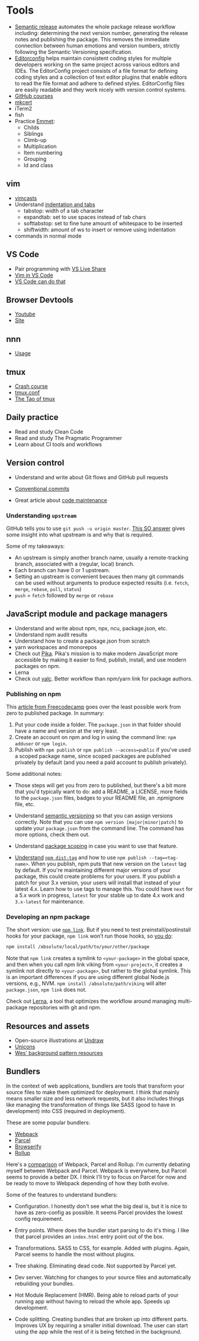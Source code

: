 # Tools

- [Semantic release](https://github.com/semantic-release/semantic-release)
  automates the whole package release workflow including: determining the next
  version number, generating the release notes and publishing the package. This
  removes the immediate connection between human emotions and version numbers,
  strictly following the Semantic Versioning specification.
- [Editorconfig](https://editorconfig.org/) helps maintain consistent coding
  styles for multiple developers working on the same project across various
  editors and IDEs. The EditorConfig project consists of a file format for
  defining coding styles and a collection of text editor plugins that enable
  editors to read the file format and adhere to defined styles. EditorConfig files
  are easily readable and they work nicely with version control systems.
- [GitHub courses](https://lab.github.com/courses)
- [mkcert](https://blog.filippo.io/mkcert-valid-https-certificates-for-localhost/)
- iTerm2
- fish
- Practice [Emmet](https://docs.emmet.io/cheat-sheet/):
  - Childs
  - Siblings
  - Climb-up
  - Multiplication
  - Item numbering
  - Grouping
  - Id and class

## vim

- [vimcasts](http://vimcasts.org/episodes/tabs-and-spaces/)
- Understand [indentation and tabs](http://vimcasts.org/episodes/tabs-and-spaces/)
  - tabstop: width of a tab character
  - expandtab: set to use spaces instead of tab chars
  - softtabstop: set to fine tune amount of whitespace to be inserted
  - shiftwidth: amount of ws to insert or remove using indentation
- commands in normal mode

## VS Code

- Pair programming with [VS Live
  Share](https://visualstudio.microsoft.com/services/live-share/)
- [Vim in VS
  Code](https://dev.to/vintharas/boost-your-coding-fu-with-visual-studio-code-and-vimboost-your-coding-fu-with-visual-studio-code-and-vim-502h)
- [VS Code can do that](https://vscodecandothat.com/)

## Browser Devtools

- [Youtube](https://www.youtube.com/channel/UCwktrTEq-dC49H1NGAC0dWQ)
- [Site](https://umaar.com/dev-tips/)

## nnn

- [Usage](https://github.com/jarun/nnn#usage)

## tmux

- [Crash course](https://robots.thoughtbot.com/a-tmux-crash-course)
- [tmux.conf](https://gist.githubusercontent.com/spicycode/1229612/raw/e24eac21b20020b0cce10020e979ec0a142a356c/tmux.conf)
- [The Tao of tmux](https://leanpub.com/the-tao-of-tmux/read)

## Daily practice

- Read and study Clean Code
- Read and study The Pragmatic Programmer
- Learn about CI tools and workflows

## Version control

- Understand and write about Git flows and GitHub pull requests

- [Conventional commits](https://www.conventionalcommits.org/en/v1.0.0-beta.3/)

- Great article about [code
  maintenance](https://hackernoon.com/these-6-essential-tools-will-maintain-your-npm-modules-for-you-4cbbee88e0cb)

### Understanding `upstream`

GitHub tells you to use `git push -u origin master`. [This SO
answer](https://stackoverflow.com/a/37770744) gives some insight into what
upstream is and why that is required.

Some of my takeaways:

- An upstream is simply another branch name, usually a remote-tracking branch,
  associated with a (regular, local) branch.
- Each branch can have 0 or 1 upstream.
- Setting an upstream is convenient becaues then many git commands can be used
  without arguments to produce expected results (i.e. `fetch`, `merge`,
  `rebase`, `pull`, `status`)
- `push` = `fetch` followed by `merge` or `rebase`

## JavaScript module and package managers

- Understand and write about npm, npx, ncu, package.json, etc.
- Understand npm audit results
- Understand how to create a package.json from scratch
- yarn workspaces and monorepos
- Check out [Pika](https://www.pikapkg.com/about/). Pika's mission is to make
  modern JavaScript more accessible by making it easier to find, publish,
  install, and use modern packages on npm.
- Lerna
- Check out [yalc](https://www.npmjs.com/package/yalc). Better workflow than
  npm/yarn link for package authors.

### Publishing on npm

This [article from
Freecodecamp](https://medium.freecodecamp.org/how-to-make-a-beautiful-tiny-npm-package-and-publish-it-2881d4307f78)
goes over the least possible work from zero to published package. In summary:

1. Put your code inside a folder. The `package.json` in that folder should
   have a name and version at the very least.
2. Create an account on npm and log in using the command line: `npm adduser` or
   `npm login`.
3. Publish with `npm publish` or `npm publish --access=public` if you've used a
   scoped package name, since scoped packages are published privately by
   default (and you need a paid account to publish privately).

Some additional notes:

- Those steps will get you from zero to published, but there's a bit more that
  you'd typically want to do: add a README, a LICENSE, more fields to the
  `package.json` files, badges to your README file, an .npmignore file, etc.

- Understand [semantic versioning](https://semver.org/) so that you can assign
  versions correctly. Note that you can use `npm version [major|minor|patch]` to
  update your `package.json` from the command line. The command has more options,
  check them out.

- Understand [package scoping](https://docs.npmjs.com/misc/scope) in case you
  want to use that feature.

- [Understand](https://blog.greenkeeper.io/one-simple-trick-for-javascript-package-maintainers-to-avoid-breaking-their-user-s-software-and-to-6edf06dc5617) [`npm dist-tag`](https://docs.npmjs.com/cli/dist-tag) and how to
  use `npm publish --tag=<tag-name>`. When you publish, npm puts that new
  version on the `latest` tag by default. If you're maintaining different major
  versions of your package, this could create problems for your users. If you
  publish a patch for your 3.x version, your users will install that instead of
  your latest 4.x. Learn how to use tags to manage this. You could have `next`
  for a 5.x work in progress, `latest` for your stable up to date 4.x work and
  `3.x-latest` for maintenance.

### Developing an npm package

The short version: use [`npm link`](https://docs.npmjs.com/cli/link.html). But
if you need to test preinstall/postinstall hooks for your package, `npm link`
won’t run those hooks, so [you
do](https://medium.com/@the1mills/how-to-test-your-npm-module-without-publishing-it-every-5-minutes-1c4cb4b369be):

```bash
npm install /absolute/local/path/to/your/other/package
```

Note that `npm link` creates a symlink to `<your-package>` in the global space,
and then when you call npm link viking from `<your-project>`, it creates a
symlink not directly to `<your-package>`, but rather to the global symlink. This
is an important differences if you are using different global Node.js versions,
e.g., NVM. `npm install /absolute/path/viking` will alter `package.json`, `npm link` does not.

Check out [Lerna](https://lernajs.io/), a tool that optimizes the workflow
around managing multi-package repositories with git and npm.

## Resources and assets

- Open-source illustrations at [Undraw](https://undraw.co/)
- [Unicons](https://iconscout.com/unicons)
- [Wes' background pattern
  resources](https://twitter.com/wesbos/status/1093167287119609858)

## Bundlers

In the context of web applications, bundlers are tools that transform your
source files to make them optimized for deployment. I think that mainly means
smaller size and less network requests, but it also includes things like
managing the transformation of things like SASS (good to have in development)
into CSS (required in deployment).

These are some popular bundlers:

- [Webpack](https://webpack.js.org/)
- [Parcel](https://parceljs.org/)
- [Browserify](http://browserify.org/)
- [Rollup](https://rollupjs.org/)

Here's a
[comparison](https://medium.com/js-imaginea/comparing-bundlers-webpack-rollup-parcel-f8f5dc609cfd)
of Webpack, Parcel and Rollup. I'm currently debating myself between Webpack and
Parcel. Webpack is everywhere, but Parcel seems to provide a better DX. I think
I'll try to focus on Parcel for now and be ready to move to Webpack depending of
how they both evolve.

Some of the features to understand bundlers:

- Configuration. I honestly don't see what the big deal is, but it is nice to
  have as zero-config as possible. It seems Parcel provides the lowest config
  requirement.

- Entry points. Where does the bundler start parsing to do it's thing. I like
  that parcel provides an `index.html` entry point out of the box.

- Transformations. SASS to CSS, for example. Added with plugins. Again, Parcel
  seems to handle the most without plugins.

- Tree shaking. Eliminating dead code. Not supported by Parcel yet.

- Dev server. Watching for changes to your source files and automatically
  rebuilding your bundles.

- Hot Module Replacement (HMR). Being able to reload parts of your running app
  without having to reload the whole app. Speeds up development.

- Code splitting. Creating bundles that are broken up into different parts.
  Improves UX by requiring a smaller initial download. The user can start using
  the app while the rest of it is being fetched in the background.
